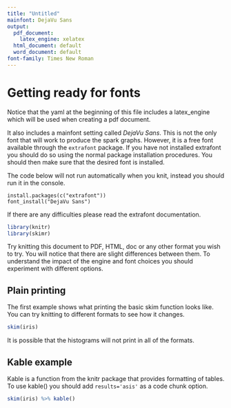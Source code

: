 ```yaml
---
title: "Untitled"
mainfont: DejaVu Sans
output:
  pdf_document:
    latex_engine: xelatex
  html_document: default
  word_document: default
font-family: Times New Roman
---
```


# Getting ready for fonts

Notice that the yaml at the beginning of this file includes a latex_engine which will be used 
when creating a pdf document.

It also includes a mainfont setting called _DejaVu Sans_.  This is not the only font that will 
work to produce the spark graphs. However, it is a free font available through the
`extrafont` package.  If you have not installed extrafont you should do so using the normal
package installation procedures. You should then make sure that the desired font is installed.

The code below will not run automatically when you knit, instead you should run it in the
console. 

```
install.packages(c("extrafont"))
font_install("DejaVu Sans")
```

If there are any difficulties please read the extrafont documentation.

 
```r
library(knitr)
library(skimr)

```

Try knitting this document to PDF, HTML, doc or any other format you wish to try. You 
will notice that there are slight differences between them.  To understand the impact
of the engine and font choices you should experiment with different options.

## Plain printing

The first example shows what printing the basic skim function looks like.  You can try 
knitting to different formats to see how it changes.

```r
skim(iris)
```

It is possible that the histograms will not print in all of the formats.

## Kable example

Kable is a function from the knitr package that provides formatting of tables.
To use kable() you should add `results='asis'` as a code chunk option.

````r

skim(iris) %>% kable()

````

